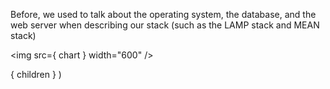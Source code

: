 
Before, we used to talk about the operating system, the database, and the web server 
when describing our stack (such as the LAMP stack and MEAN stack)

<img src={ chart } width="600" />


  <Layout>
    { children }
  </Layout>
)
